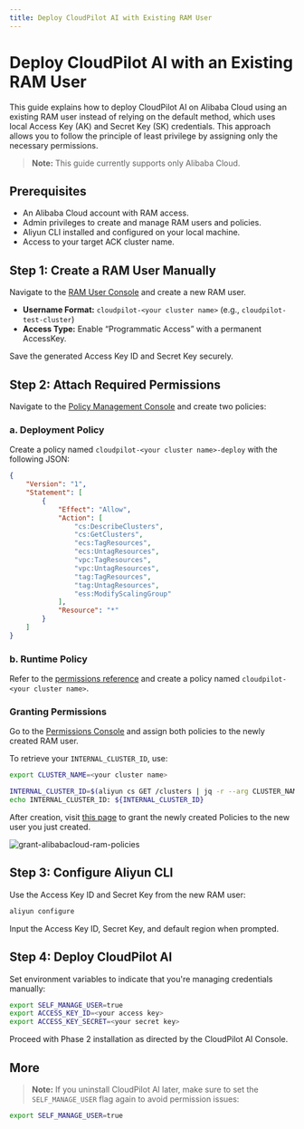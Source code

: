 ```yaml
---
title: Deploy CloudPilot AI with Existing RAM User
---
```


# Deploy CloudPilot AI with an Existing RAM User

This guide explains how to deploy CloudPilot AI on Alibaba Cloud using an existing RAM user instead of relying on the default method, which uses local Access Key (AK) and Secret Key (SK) credentials. This approach allows you to follow the principle of least privilege by assigning only the necessary permissions.

> **Note:** This guide currently supports only Alibaba Cloud.

## Prerequisites

* An Alibaba Cloud account with RAM access.
* Admin privileges to create and manage RAM users and policies.
* Aliyun CLI installed and configured on your local machine.
* Access to your target ACK cluster name.

## Step 1: Create a RAM User Manually

Navigate to the [RAM User Console](https://ram.console.aliyun.com/users) and create a new RAM user.

* **Username Format:** `cloudpilot-<your cluster name>` (e.g., `cloudpilot-test-cluster`)
* **Access Type:** Enable “Programmatic Access” with a permanent AccessKey.

Save the generated Access Key ID and Secret Key securely.

## Step 2: Attach Required Permissions

Navigate to the [Policy Management Console](https://ram.console.aliyun.com/policies) and create two policies:

### a. Deployment Policy

Create a policy named `cloudpilot-<your cluster name>-deploy` with the following JSON:

```json
{
    "Version": "1",
    "Statement": [
        {
            "Effect": "Allow",
            "Action": [
                "cs:DescribeClusters",
                "cs:GetClusters",
                "ecs:TagResources",
                "ecs:UntagResources",
                "vpc:TagResources",
                "vpc:UntagResources",
                "tag:TagResources",
                "tag:UntagResources",
                "ess:ModifyScalingGroup"
            ],
            "Resource": "*"
        }
    ]
}
```

### b. Runtime Policy

Refer to the [permissions reference](../security/permissions_required.mdx#privileges-needed-with-alibabacloud) and create a policy named `cloudpilot-<your cluster name>`.

### Granting Permissions

Go to the [Permissions Console](https://ram.console.aliyun.com/permissions) and assign both policies to the newly created RAM user.

To retrieve your `INTERNAL_CLUSTER_ID`, use:

```sh
export CLUSTER_NAME=<your cluster name>

INTERNAL_CLUSTER_ID=$(aliyun cs GET /clusters | jq -r --arg CLUSTER_NAME "$CLUSTER_NAME" '.[] | select(.name == $CLUSTER_NAME) | .cluster_id')
echo INTERNAL_CLUSTER_ID: ${INTERNAL_CLUSTER_ID}
```

After creation, visit [this page](https://ram.console.aliyun.com/permissions) to grant the newly created Policies to the new user you just created.

![grant-alibabacloud-ram-policies](./img/grant-alibabacloud-ram-policies.png)


## Step 3: Configure Aliyun CLI

Use the Access Key ID and Secret Key from the new RAM user:

```sh
aliyun configure
```

Input the Access Key ID, Secret Key, and default region when prompted.

## Step 4: Deploy CloudPilot AI

Set environment variables to indicate that you're managing credentials manually:

```sh
export SELF_MANAGE_USER=true
export ACCESS_KEY_ID=<your access key>
export ACCESS_KEY_SECRET=<your secret key>
```

Proceed with Phase 2 installation as directed by the CloudPilot AI Console.

## More

> **Note:** If you uninstall CloudPilot AI later, make sure to set the `SELF_MANAGE_USER` flag again to avoid permission issues:

```sh
export SELF_MANAGE_USER=true
```